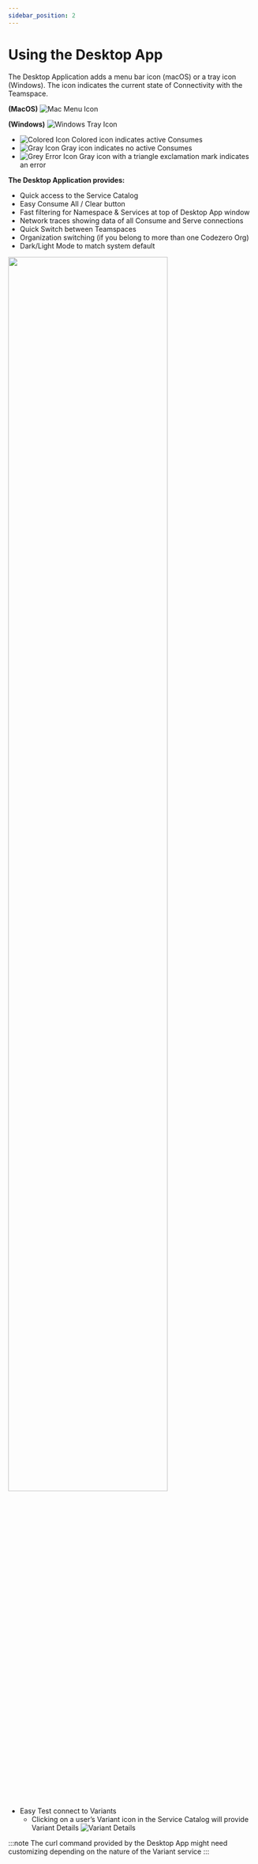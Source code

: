 ```yaml
---
sidebar_position: 2
---
```


# Using the Desktop App


The Desktop Application adds a menu bar icon (macOS) or a tray icon (Windows). The icon indicates the current state of Connectivity with the Teamspace.

**(MacOS)**   ![Mac Menu Icon](./_media/icon-menu-bar-macos.png) 

**(Windows)** ![Windows Tray Icon](./_media/icon-tray-win.png)

- ![Colored Icon](./_media/c6o-colored-tiny.png) Colored icon indicates active Consumes
- ![Gray Icon](./_media/c6o-grey-tiny.png) Gray icon indicates no active Consumes
- ![Grey Error Icon](./_media/c6o-grey-error-tiny.png) Gray icon with a triangle exclamation mark indicates an error

**The Desktop Application provides:**
- Quick access to the Service Catalog
- Easy Consume All / Clear button
- Fast filtering for Namespace & Services at top of Desktop App window
- Network traces showing data of all Consume and Serve connections
- Quick Switch between Teamspaces
- Organization switching (if you belong to more than one Codezero Org)
- Dark/Light Mode to match system default

<div>
  <img width="80%" src={ServiceCatalogImg}/>
</div>

- Easy Test connect to Variants 
  - Clicking on a user’s Variant icon in the Service Catalog will provide Variant Details
  ![Variant Details](./_media/variant-details.png)

:::note
The curl command provided by the Desktop App might need customizing depending on the nature of the Variant service 
:::